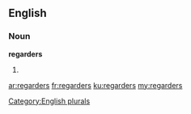 ==English==

===Noun===
'''regarders'''

# {{plural of|[[regarder]]}}

[[Category:English plurals]]

[[ar:regarders]]
[[fr:regarders]]
[[ku:regarders]]
[[my:regarders]]